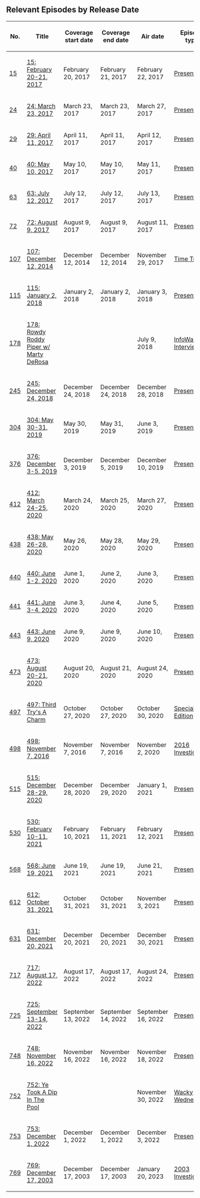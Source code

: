 ==Relevant Episodes by Release Date==
{| class="fandom-table"
!No.
!Title
!Coverage
start date
!Coverage
end date
!Air date
!Episode type
|-
|[[15: February 20-21, 2017|15]]
|[[15: February 20-21, 2017]]
|February 20, 2017
|February 21, 2017
|February 22, 2017
|[[:Category:Present Day|Present Day]]
|-
|[[24: March 23, 2017|24]]
|[[24: March 23, 2017]]
|March 23, 2017
|March 23, 2017
|March 27, 2017
|[[:Category:Present Day|Present Day]]
|-
|[[29: April 11, 2017|29]]
|[[29: April 11, 2017]]
|April 11, 2017
|April 11, 2017
|April 12, 2017
|[[:Category:Present Day|Present Day]]
|-
|[[40: May 10, 2017|40]]
|[[40: May 10, 2017]]
|May 10, 2017
|May 10, 2017
|May 11, 2017
|[[:Category:Present Day|Present Day]]
|-
|[[63: July 12, 2017|63]]
|[[63: July 12, 2017]]
|July 12, 2017
|July 12, 2017
|July 13, 2017
|[[:Category:Present Day|Present Day]]
|-
|[[72: August 9, 2017|72]]
|[[72: August 9, 2017]]
|August 9, 2017
|August 9, 2017
|August 11, 2017
|[[:Category:Present Day|Present Day]]
|-
|[[107: December 12, 2014|107]]
|[[107: December 12, 2014]]
|December 12, 2014
|December 12, 2014
|November 29, 2017
|[[:Category:Time Travel|Time Travel]]
|-
|[[115: January 2, 2018|115]]
|[[115: January 2, 2018]]
|January 2, 2018
|January 2, 2018
|January 3, 2018
|[[:Category:Present Day|Present Day]]
|-
|[[178: Rowdy Roddy Piper w/ Marty DeRosa|178]]
|[[178: Rowdy Roddy Piper w/ Marty DeRosa]]
|
|
|July 9, 2018
|[[:Category:InfoWars Interview|InfoWars Interview]]
|-
|[[245: December 24, 2018|245]]
|[[245: December 24, 2018]]
|December 24, 2018
|December 24, 2018
|December 28, 2018
|[[:Category:Present Day|Present Day]]
|-
|[[304: May 30-31, 2019|304]]
|[[304: May 30-31, 2019]]
|May 30, 2019
|May 31, 2019
|June 3, 2019
|[[:Category:Present Day|Present Day]]
|-
|[[376: December 3-5, 2019|376]]
|[[376: December 3-5, 2019]]
|December 3, 2019
|December 5, 2019
|December 10, 2019
|[[:Category:Present Day|Present Day]]
|-
|[[412: March 24-25, 2020|412]]
|[[412: March 24-25, 2020]]
|March 24, 2020
|March 25, 2020
|March 27, 2020
|[[:Category:Present Day|Present Day]]
|-
|[[438: May 26-28, 2020|438]]
|[[438: May 26-28, 2020]]
|May 26, 2020
|May 28, 2020
|May 29, 2020
|[[:Category:Present Day|Present Day]]
|-
|[[440: June 1-2, 2020|440]]
|[[440: June 1-2, 2020]]
|June 1, 2020
|June 2, 2020
|June 3, 2020
|[[:Category:Present Day|Present Day]]
|-
|[[441: June 3-4, 2020|441]]
|[[441: June 3-4, 2020]]
|June 3, 2020
|June 4, 2020
|June 5, 2020
|[[:Category:Present Day|Present Day]]
|-
|[[443: June 9, 2020|443]]
|[[443: June 9, 2020]]
|June 9, 2020
|June 9, 2020
|June 10, 2020
|[[:Category:Present Day|Present Day]]
|-
|[[473: August 20-21, 2020|473]]
|[[473: August 20-21, 2020]]
|August 20, 2020
|August 21, 2020
|August 24, 2020
|[[:Category:Present Day|Present Day]]
|-
|[[497: Third Try's A Charm|497]]
|[[497: Third Try's A Charm]]
|October 27, 2020
|October 27, 2020
|October 30, 2020
|[[:Category:Special Edition|Special Edition]]
|-
|[[498: November 7, 2016|498]]
|[[498: November 7, 2016]]
|November 7, 2016
|November 7, 2016
|November 2, 2020
|[[:Category:2016 Investigation|2016 Investigation]]
|-
|[[515: December 28-29, 2020|515]]
|[[515: December 28-29, 2020]]
|December 28, 2020
|December 29, 2020
|January 1, 2021
|[[:Category:Present Day|Present Day]]
|-
|[[530: February 10-11, 2021|530]]
|[[530: February 10-11, 2021]]
|February 10, 2021
|February 11, 2021
|February 12, 2021
|[[:Category:Present Day|Present Day]]
|-
|[[568: June 19, 2021|568]]
|[[568: June 19, 2021]]
|June 19, 2021
|June 19, 2021
|June 21, 2021
|[[:Category:Present Day|Present Day]]
|-
|[[612: October 31, 2021|612]]
|[[612: October 31, 2021]]
|October 31, 2021
|October 31, 2021
|November 3, 2021
|[[:Category:Present Day|Present Day]]
|-
|[[631: December 20, 2021|631]]
|[[631: December 20, 2021]]
|December 20, 2021
|December 20, 2021
|December 30, 2021
|[[:Category:Present Day|Present Day]]
|-
|[[717: August 17, 2022|717]]
|[[717: August 17, 2022]]
|August 17, 2022
|August 17, 2022
|August 24, 2022
|[[:Category:Present Day|Present Day]]
|-
|[[725: September 13-14, 2022|725]]
|[[725: September 13-14, 2022]]
|September 13, 2022
|September 14, 2022
|September 16, 2022
|[[:Category:Present Day|Present Day]]
|-
|[[748: November 16, 2022|748]]
|[[748: November 16, 2022]]
|November 16, 2022
|November 16, 2022
|November 18, 2022
|[[:Category:Present Day|Present Day]]
|-
|[[752: Ye Took A Dip In The Pool|752]]
|[[752: Ye Took A Dip In The Pool]]
|
|
|November 30, 2022
|[[:Category:Wacky Wednesday|Wacky Wednesday]]
|-
|[[753: December 1, 2022|753]]
|[[753: December 1, 2022]]
|December 1, 2022
|December 1, 2022
|December 3, 2022
|[[:Category:Present Day|Present Day]]
|-
|[[769: December 17, 2003|769]]
|[[769: December 17, 2003]]
|December 17, 2003
|December 17, 2003
|January 20, 2023
|[[:Category:2003 Investigation|2003 Investigation]]
|}

